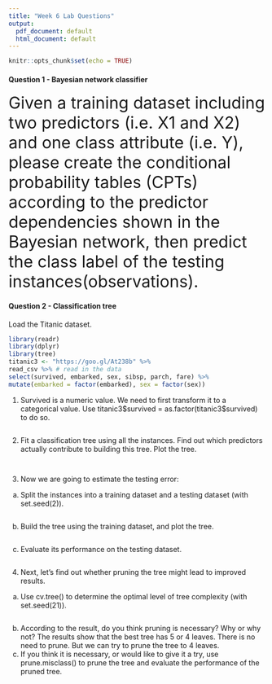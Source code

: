```yaml
---
title: "Week 6 Lab Questions"
output:
  pdf_document: default
  html_document: default
---
```


```r
knitr::opts_chunk$set(echo = TRUE)
```
#### Question 1 - Bayesian network classifier#

<font size="6.0">Given a training dataset including two predictors (i.e. X1 and X2) and one class attribute (i.e. Y), please create the conditional probability tables (CPTs) according to the predictor dependencies shown in the Bayesian network, then predict the class label of the testing instances(observations).</font> 

#### Question 2 - Classification tree

Load the Titanic dataset.

```r
library(readr)
library(dplyr)
library(tree)
titanic3 <- "https://goo.gl/At238b" %>%
read_csv %>% # read in the data
select(survived, embarked, sex, sibsp, parch, fare) %>%
mutate(embarked = factor(embarked), sex = factor(sex))
```


1) Survived is a numeric value. We need to first transform it to a categorical value. Use titanic3\$survived = as.factor(titanic3\$survived) to do so.

```r

```

2) Fit a classification tree using all the instances. Find out which predictors actually contribute to building this tree. Plot the tree.

```r

```
```r

```


3) Now we are going to estimate the testing error:

a. Split the instances into a training dataset and a testing dataset (with set.seed(2)).
```r

```
b. Build the tree using the training dataset, and plot the tree.
```r

```

c. Evaluate its performance on the testing dataset.
```r

```

4) Next, let’s find out whether pruning the tree might lead to improved results.
a. Use cv.tree() to determine the optimal level of tree complexity (with set.seed(21)).
```r

```
b. According to the result, do you think pruning is necessary? Why or why not? The results show that the best tree has 5 or 4 leaves. There is no need to prune. But we can try to prune the tree to 4 leaves.
c. If you think it is necessary, or would like to give it a try, use prune.misclass() to prune the tree and evaluate the performance of the pruned tree.
```r

```
```r

```

